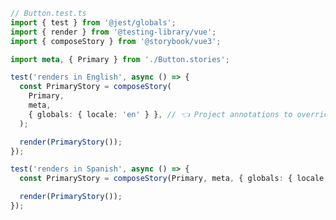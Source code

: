 ```ts
// Button.test.ts
import { test } from '@jest/globals';
import { render } from '@testing-library/vue';
import { composeStory } from '@storybook/vue3';

import meta, { Primary } from './Button.stories';

test('renders in English', async () => {
  const PrimaryStory = composeStory(
    Primary,
    meta,
    { globals: { locale: 'en' } }, // 👈 Project annotations to override the locale
  );

  render(PrimaryStory());
});

test('renders in Spanish', async () => {
  const PrimaryStory = composeStory(Primary, meta, { globals: { locale: 'es' } });

  render(PrimaryStory());
});
```
